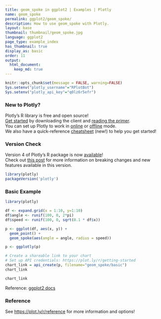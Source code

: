 ```yaml
---
title: geom_spoke in ggplot2 | Examples | Plotly
name: geom_spoke
permalink: ggplot2/geom_spoke/
description: How to use geom_spoke with Plotly.
layout: base
thumbnail: thumbnail/geom_spoke.jpg
language: ggplot2
page_type: example_index
has_thumbnail: true
display_as: basic
order: 11
output:
  html_document:
    keep_md: true
---
```


```r
knitr::opts_chunk$set(message = FALSE, warning=FALSE)
Sys.setenv("plotly_username"="RPlotBot")
Sys.setenv("plotly_api_key"="q0lz6r5efr")
```

### New to Plotly?

Plotly's R library is free and open source!<br>
[Get started](https://plot.ly/r/getting-started/) by downloading the client and [reading the primer](https://plot.ly/r/getting-started/).<br>
You can set up Plotly to work in [online](https://plot.ly/r/getting-started/#hosting-graphs-in-your-online-plotly-account) or [offline](https://plot.ly/r/offline/) mode.<br>
We also have a quick-reference [cheatsheet](https://images.plot.ly/plotly-documentation/images/r_cheat_sheet.pdf) (new!) to help you get started!

### Version Check

Version 4 of Plotly's R package is now [available](https://plot.ly/r/getting-started/#installation)!<br>
Check out [this post](http://moderndata.plot.ly/upgrading-to-plotly-4-0-and-above/) for more information on breaking changes and new features available in this version.

```r
library(plotly)
packageVersion('plotly')
```

### Basic Example

```r
library(plotly)

df <- expand.grid(x = 1:10, y=1:10)
df$angle <- runif(100, 0, 2*pi)
df$speed <- runif(100, 0, sqrt(0.1 * df$x))

p <- ggplot(df, aes(x, y)) +
  geom_point() +
  geom_spoke(aes(angle = angle, radius = speed))

p <- ggplotly(p)

# Create a shareable link to your chart
# Set up API credentials: https://plot.ly/r/getting-started
chart_link = api_create(p, filename="geom_spoke/basic")
chart_link
```

```r
chart_link
```
Reference: [ggplot2 docs](http://ggplot2.tidyverse.org/reference/geom_spoke.html#examples)

### Reference

See [https://plot.ly/r/reference](https://plot.ly/r/reference) for more information and options!

